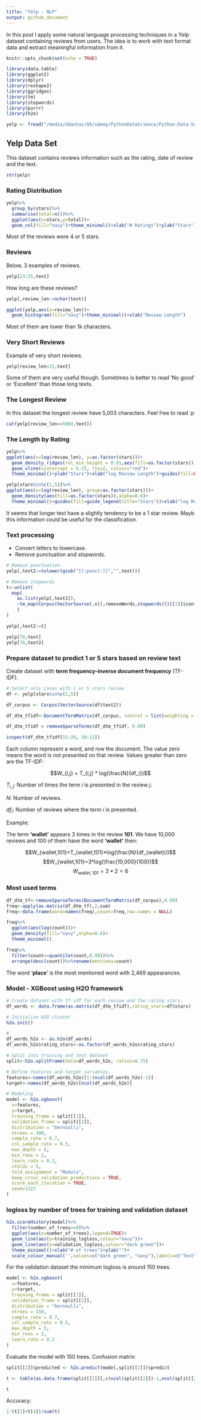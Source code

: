 ```yaml
---
title: "Yelp - NLP"
output: github_document
---
```


In this post I apply some natural language processing techniques in a Yelp dataset containing reviews from users. The idea is to work with text format data and extract meaningful information from it.

```r
knitr::opts_chunk$set(echo = TRUE)

library(data.table)
library(ggplot2)
library(dplyr)
library(reshape2)
library(ggridges)
library(tm)
library(stopwords)
library(purrr)
library(h2o)

yelp <- fread("/media/ddantas/OS/udemy/PythonDataScience/Python-Data-Science-and-Machine-Learning-Bootcamp/Machine Learning Sections/Natural-Language-Processing/yelp.csv")
```

## Yelp Data Set

This dataset contains reviews information such as the rating, date of review and the text.

```r
str(yelp)
```

### Rating Distribution

```r
yelp%>%
  group_by(stars)%>%
  summarise(total=n())%>%
  ggplot(aes(x=stars,y=total))+
  geom_col(fill="navy")+theme_minimal()+xlab("# Ratings")+ylab("Stars")
```

Most of the reviews were 4 or 5 stars.

### Reviews

Below, 3 examples of reviews.

```r
yelp[23:25,text]
```

How long are these reviews?

```r
yelp[,review_len:=nchar(text)]

ggplot(yelp,aes(x=review_len))+
  geom_histogram(fill="navy")+theme_minimal()+xlab("Review Length")
```

Most of them are lower than 1k characters.

### Very Short Reviews

Example of very short reviews.

```r
yelp[review_len<15,text]
```

Some of them are very useful though. Sometimes is better to read 'No good' or 'Excellent' than those long texts.

### The Longest Review

In this dataset the longest review have 5,003 characters. Feel free to read :p

```r
cat(yelp[review_len==5003,text])
```

### The Length by Rating

```r
yelp%>%
ggplot(aes(x=log(review_len), y=as.factor(stars)))+
  geom_density_ridges(rel_min_height = 0.01,aes(fill=as.factor(stars)))+
  geom_vline(xintercept = 6.25, lty=2, colour="red")+
  theme_minimal()+ylab("Stars")+xlab("log Review Length")+guides(fill=FALSE)

yelp[stars%in%c(1,5)]%>%
ggplot(aes(x=log(review_len), group=as.factor(stars)))+
  geom_density(aes(fill=as.factor(stars)),alpha=0.6)+
  theme_minimal()+guides(fill=guide_legend(title="Stars"))+xlab("log Review Length")
```

It seems that longer text have a slightly tendency to be a 1 star review. Mayb this information could be useful for the classification.

### Text processing

* Convert letters to lowercase. 
* Remove punctuation and *stopwords*.

```r
# Remove punctuation
yelp[,text2:=tolower(gsub("[[:punct:]]","",text))]

# Remove stopwords
t<-unlist(
  map(
    as.list(yelp[,text2]),
    ~tm_map(Corpus(VectorSource(.x)),removeWords,stopwords())[[1]]$content
    )
)

yelp[,text2:=t]
```

```r
yelp[78,text]
yelp[78,text2]
```



### Prepare dataset to predict 1 or 5 stars based on review text

Create dataset with **term frequency-inverse document frequency** (TF-IDF).

```r
# Select only cases with 1 or 5 stars review
df <- yelp[stars%in%c(1,5)]

df_corpus <- Corpus(VectorSource(df$text2))

df_dtm_tfidf<-DocumentTermMatrix(df_corpus, control = list(weighting = function(x) weightTfIdf(x, normalize = FALSE)))

df_dtm_tfidf = removeSparseTerms(df_dtm_tfidf, 0.99)

inspect(df_dtm_tfidf[15:20, 10:12])
```

Each column represent a word, and row the document. The value zero means the word is not presented on that review. Values greater than zero are the TF-IDF:

$$W_{i,j} = T_{i,j} * log(\frac{N}{df_i})$$

$T_{i,j}$: Number of times the term $i$ is presented in the review $j$.

$N$: Number of reviews.

$df_{i}$: Number of reviews where the term $i$ is presented.

Example:

The term **'wallet'** appears 3 times in the review **101**. We have 10,000 reviews and 100 of them have the word **'wallet'** then:

$$W_{wallet,101}=T_{wallet,101}*log(\frac{N}{df_{wallet}})$$
$$W_{wallet,101}=3*log(\frac{10,000}{100})$$
$$W_{wallet,101}=3*2=6$$


### Most used terms

```r
df_dtm_tf<-removeSparseTerms(DocumentTermMatrix(df_corpus),0.99)
freq<-apply(as.matrix(df_dtm_tf),2,sum)
freq<-data.frame(word=names(freq),count=freq,row.names = NULL)

freq%>%
  ggplot(aes(log(count)))+
  geom_density(fill="navy",alpha=0.6)+
  theme_minimal()

freq%>%
  filter(count>=quantile(count,0.99))%>%
  arrange(desc(count))%>%rename(mentions=count)
```

The word '**place**' is the most mentioned word with 2,469 appearances.


### Model - XGBoost using H2O framework
```r

# Create dataset with tf-idf for each review and the rating stars.
df_words <- data.frame(as.matrix(df_dtm_tfidf),rating_stars=df$stars)

# Initialize H2O cluster
h2o.init()

# 
df_words_h2o <- as.h2o(df_words)
df_words_h2o$rating_stars<-as.factor(df_words_h2o$rating_stars)

# Split into training and test dataset
split<-h2o.splitFrame(data=df_words_h2o, ratios=0.75)

# Define features and target variables.
features<-names(df_words_h2o)[1:(ncol(df_words_h2o)-1)]
target<-names(df_words_h2o)[ncol(df_words_h2o)]

# Modeling
model <- h2o.xgboost(
  x=features,
  y=target,
  training_frame = split[[1]],
  validation_frame = split[[2]],
  distribution = "bernoulli",
  ntrees = 300,
  sample_rate = 0.7,
  col_sample_rate = 0.5,
  max_depth = 5,
  min_rows = 2,
  learn_rate = 0.2,
  nfolds = 5,
  fold_assignment = "Modulo",
  keep_cross_validation_predictions = TRUE,
  score_each_iteration = TRUE,
  seed=1123
)
```


### logloss by number of trees for training and validation dataset

```r
h2o.scoreHistory(model)%>%
  filter(number_of_trees>=0)%>%
  ggplot(aes(x=number_of_trees),legend=TRUE)+
  geom_line(aes(y=training_logloss,colour="navy"))+
  geom_line(aes(y=validation_logloss,colour="dark green"))+
  theme_minimal()+xlab("# of trees")+ylab("")+
  scale_colour_manual('',values=c("dark green", "navy"),labels=c("Test","Training"))
```

For the validation dataset the minimum logloss is around 150 trees.

```r
model <- h2o.xgboost(
  x=features,
  y=target,
  training_frame = split[[1]],
  validation_frame = split[[2]],
  distribution = "bernoulli",
  ntrees = 150,
  sample_rate = 0.7,
  col_sample_rate = 0.5,
  max_depth = 5,
  min_rows = 2,
  learn_rate = 0.2
)
```

Evaluate the model with 150 trees. Confusion matrix:

```r
split[[2]]$predicted <- h2o.predict(model,split[[2]])$predict

t <- table(as.data.frame(split[[2]][,c(ncol(split[[2]])-1,ncol(split[[2]]))]))

t
```

Accuracy:
```r
1-(t[1]+t[4])/sum(t)
```


